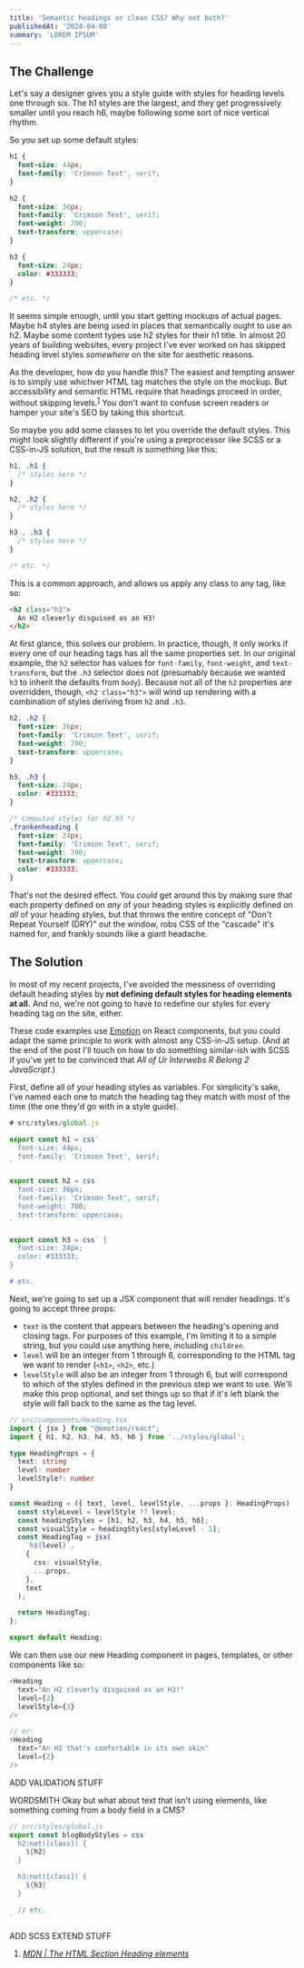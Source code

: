 ```yaml
---
title: 'Semantic headings or clean CSS? Why not both?'
publishedAt: '2024-04-08'
summary: 'LOREM IPSUM'
---
```


## The Challenge

Let's say a designer gives you a style guide with styles for heading levels one 
through six. The h1 styles are the largest, and they get progressively
smaller until you reach h6, maybe following some sort of nice vertical 
rhythm. 

So you set up some default styles:

```css
h1 {
  font-size: 44px;
  font-family: 'Crimson Text', serif;
}

h2 {
  font-size: 36px;
  font-family: 'Crimson Text', serif;
  font-weight: 700;
  text-transform: uppercase;
}

h3 {
  font-size: 24px;
  color: #333333;
}

/* etc. */
```

It seems simple enough, until you start getting mockups of actual pages. Maybe 
h4 styles are being used in places that semantically ought to use an h2. 
Maybe some content types use h2 styles for their h1 title. In almost 20 
years of building websites, every project I've ever worked on has skipped heading 
level styles _somewhere_ on the site for aesthetic reasons.

As the developer, how do you handle this? The easiest and tempting answer is to 
simply use whichver HTML tag matches the style on the mockup. But accessibility 
and semantic HTML require that headings proceed in order, without skipping 
levels.<sup><a href="#cite-1">1</a></sup> You don't want to confuse screen 
readers or hamper your site's SEO by taking this shortcut.

So maybe you add some classes to let you override the default styles. This might
look slightly different if you're using a preprocessor like SCSS or a CSS-in-JS 
solution, but the result is something like this:

```css
h1, .h1 {
  /* styles here */
}

h2, .h2 {
  /* styles here */
}

h3 , .h3 {
  /* styles here */
}

/* etc. */
```

This is a common approach, and allows us apply any class to any tag, like so:

```html
<h2 class="h3">
  An H2 cleverly disguised as an H3!
</h2>
```

At first glance, this solves our problem. In practice, though, it only works if
every one of our heading tags has all the same properties set. In our original 
example, the `h2` selector has values for `font-family`, `font-weight`, and 
`text-transform`, but the `.h3` selector does not (presumably because we wanted 
`h3` to inherit the defaults from `body`). Because not all of the `h2` properties 
are overridden, though, `<h2 class="h3">` will wind up rendering with a 
combination of styles deriving from `h2` and `.h3`.

```css
h2, .h2 {
  font-size: 36px;
  font-family: 'Crimson Text', serif;
  font-weight: 700;
  text-transform: uppercase;
}

h3, .h3 {
  font-size: 24px;
  color: #333333;
}

/* Computed styles for h2.h3 */
.frankenheading {
  font-size: 24px;
  font-family: 'Crimson Text', serif;
  font-weight: 700;
  text-transform: uppercase;
  color: #333333;
}
```

That's not the desired effect. You _could_ get around this by making sure that 
each property defined on _any_ of your heading styles is explicitly defined on 
_all_ of your heading styles, but that throws the entire concept of "Don't 
Repeat Yourself (DRY)" out the window, robs CSS of the "cascade" it's named for, 
and frankly sounds like a giant headache.

## The Solution

In most of my recent projects, I've avoided the messiness of overriding default
heading styles by **not defining default styles for heading elements at all.**
And no, we're not going to have to redefine our styles for every heading tag on
the site, either.

These code examples use [Emotion](https://emotion.sh/docs/introduction) on React
components, but you could adapt the same principle to work with almost any 
CSS-in-JS setup. (And at the end of the post I'll touch on how to do something
similar-ish with SCSS if you've yet to be convinced that _All of Ur Interwebs R 
Belong 2 JavaScript_.)

First, define all of your heading styles as variables. For simplicity's sake, 
I've named each one to match the heading tag they match with most of the time 
(the one they'd go with in a style guide).

```js
# src/styles/global.js

export const h1 = css`
  font-size: 44px;
  font-family: 'Crimson Text', serif;
`

export const h2 = css`
  font-size: 36px;
  font-family: 'Crimson Text', serif;
  font-weight: 700;
  text-transform: uppercase;
`

export const h3 = css` {
  font-size: 24px;
  color: #333333;
}

# etc.
```

Next, we're going to set up a JSX component that will render headings. It's 
going to accept three props: 

* `text` is the content that appears between the heading's opening and closing
tags. For purposes of this example, I'm limiting it to a simple string, but you
could use anything here, including `children`.
* `level` will be an integer from 1 through 6, corresponding to the HTML tag we
want to render (`<h1>`, `<h2>`, etc.) 
* `levelStyle` will also be an integer from 1 through 6, but will correspond to
which of the styles defined in the previous step we want to use. We'll make this
prop optional, and set things up so that if it's left blank the style will fall
back to the same as the tag level.

```ts
// src/components/Heading.tsx
import { jsx } from "@emotion/react";
import { h1, h2, h3, h4, h5, h6 } from '../styles/global';

type HeadingProps = {
  text: string
  level: number
  levelStyle?: number
}

const Heading = ({ text, level, levelStyle, ...props }: HeadingProps) : JSX.Element => {
  const styleLevel = levelStyle ?? level;
  const headingStyles = [h1, h2, h3, h4, h5, h6];
  const visualStyle = headingStyles[styleLevel - 1];
  const HeadingTag = jsx(
    `h${level}`,
    {
      css: visualStyle,
      ...props,
    },
    text
  );

  return HeadingTag;
};

export default Heading;
```

We can then use our new Heading component in pages, templates, or other 
components like so:

```ts
<Heading
  text="An H2 cleverly disguised as an H3!"
  level={2}
  levelStyle={3}
/>

// or:
<Heading
  text="An H2 that's comfortable in its own skin"
  level={2}
/>
```

ADD VALIDATION STUFF

WORDSMITH Okay but what about text that isn't using elements, like something coming from
a body field in a CMS? 

```js
// src/styles/global.js
export const blogBodyStyles = css`
  h2:not([class]) {
    ${h2}
  }

  h3:not([class]) {
    ${h3}
  }

  // etc.  
`
```

ADD SCSS EXTEND STUFF

<ol className="references">
  <li id="cite-1"><cite><a href="https://developer.mozilla.org/en-US/docs/Web/HTML/Element/Heading_Elements#accessibility">MDN | The HTML Section Heading elements</a></cite></li>
</ol>